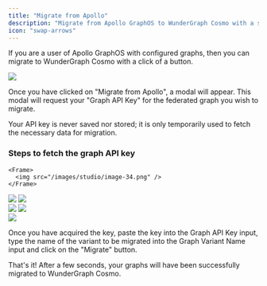 ```yaml
---
title: "Migrate from Apollo"
description: "Migrate from Apollo GraphOS to WunderGraph Cosmo with a single click"
icon: "swap-arrows"
---
```


If you are a user of Apollo GraphOS with configured graphs, then you can migrate to WunderGraph Cosmo with a click of a button.

<Frame caption="Migrate from Apollo button">
  <img src="/images/studio/image-33.png" />
</Frame>

Once you have clicked on "Migrate from Apollo", a modal will appear. This modal will request your "Graph API Key" for the federated graph you wish to migrate.

<Info>
  Your API key is never saved nor stored; it is only temporarily used to fetch the necessary data for migration.
</Info>

### Steps to fetch the graph API key
<Steps>
  <Step title="Navigate to Apollo GraphOS Studio"/>
  <Step title="Select the graph that has to be migrated">

    <Frame>
      <img src="/images/studio/image-34.png" />
    </Frame>
  </Step>

  <Step title="Navigate to the settings page of the graph">
    <Frame>
      <img src="/images/studio/image-35.png" />
    </Frame>
  </Step>

  <Step title="Navigate to the 'This Graph' tab and click on API Keys">
    <Frame>
      <img src="/images/studio/image-36.png" />
    </Frame>
<br/>
    <Frame>
      <img src="/images/studio/image-37.png" />
    </Frame>
  </Step>


  <Step title="Create a new key and copy">
    <Frame>
      <img src="/images/studio/image-38.png" />
    </Frame>
<br/>
    <Frame caption="Migrate from Apollo modal">
      <img src="/images/studio/image-39.png" />
    </Frame>
  </Step>
</Steps>

Once you have acquired the key, paste the key into the Graph API Key input, type the name of the variant to be migrated into the Graph Variant Name input and click on the "Migrate" button.

That's it! After a few seconds, your graphs will have been successfully migrated to WunderGraph Cosmo.

